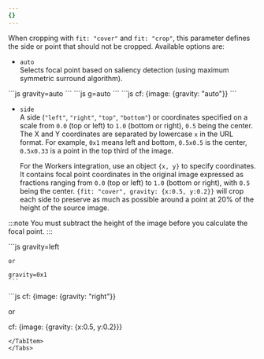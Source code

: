 ```yaml
---
{}
---
```


When cropping with `fit: "cover"` and `fit: "crop"`, this parameter defines the side or point that should not be cropped. Available options are:

* `auto`\
  Selects focal point based on saliency detection (using maximum symmetric surround algorithm).

<Tabs>
  <TabItem label="URL format">
    ```js
    gravity=auto
    ```
  </TabItem>
  <TabItem label="URL format alias">
    ```js
    g=auto
    ```
  </TabItem>
  <TabItem label="Workers">
  ```js
  cf: {image: {gravity: "auto"}}
  ```
  </TabItem>
</Tabs>

* `side`\
  A side (`"left"`, `"right"`, `"top"`, `"bottom"`) or coordinates specified on a scale from `0.0` (top or left) to `1.0` (bottom or right), `0.5` being the center. The X and Y coordinates are separated by lowercase `x` in the URL format. For example, `0x1` means left and bottom, `0.5x0.5` is the center, `0.5x0.33` is a point in the top third of the image.

  For the Workers integration, use an object `{x, y}` to specify coordinates. It contains focal point coordinates in the original image expressed as fractions ranging from `0.0` (top or left) to `1.0` (bottom or right), with `0.5` being the center. `{fit: "cover", gravity: {x:0.5, y:0.2}}` will crop each side to preserve as much as possible around a point at 20% of the height of the source image.

:::note
You must subtract the height of the image before you calculate the focal point.
:::

<Tabs>
  <TabItem label="URL format">
    ```js
    gravity=left

    or

    gravity=0x1
    ```
  </TabItem>
  <TabItem label="Workers">
  ```js
  cf: {image: {gravity: "right"}}

  or

  cf: {image: {gravity: {x:0.5, y:0.2}}}
  ```
  </TabItem>
</Tabs>